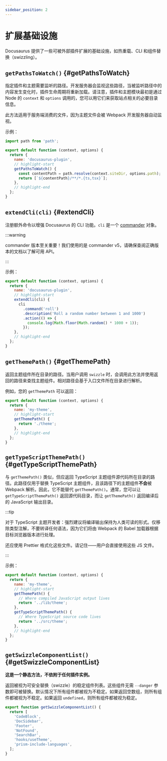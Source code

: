 ```yaml
---
sidebar_position: 2
---
```


# 扩展基础设施

Docusaurus 提供了一些可被外部插件扩展的基础设施，如热重载、CLI 和组件替换（swizzling）。

## `getPathsToWatch()` {#getPathsToWatch}

指定插件和主题需要监听的路径。开发服务器会监视这些路径，当被监听路径中的内容发生变化时，插件生命周期将重新加载。请注意，插件和主题模块最初是通过 Node 的 `context` 和 `options` 调用的，您可以用它们来获取站点相关的必要目录信息。

此方法适用于服务端消费的文件，因为主题文件会被 Webpack 开发服务器自动监视。

示例：

```js title="docusaurus-plugin/src/index.js"
import path from 'path';

export default function (context, options) {
  return {
    name: 'docusaurus-plugin',
    // highlight-start
    getPathsToWatch() {
      const contentPath = path.resolve(context.siteDir, options.path);
      return [`${contentPath}/**/*.{ts,tsx}`];
    },
    // highlight-end
  };
}
```

## `extendCli(cli)` {#extendCli}

注册额外命令以增强 Docusaurus 的 CLI 功能。`cli` 是一个 [commander](https://www.npmjs.com/package/commander/v/5.1.0) 对象。

:::warning

commander 版本至关重要！我们使用的是 commander v5，请确保查阅正确版本的文档以了解可用 API。

:::

示例：

```js title="docusaurus-plugin/src/index.js"
export default function (context, options) {
  return {
    name: 'docusaurus-plugin',
    // highlight-start
    extendCli(cli) {
      cli
        .command('roll')
        .description('Roll a random number between 1 and 1000')
        .action(() => {
          console.log(Math.floor(Math.random() * 1000 + 1));
        });
    },
    // highlight-end
  };
}
```

## `getThemePath()` {#getThemePath}

返回主题组件所在目录的路径。当用户调用 `swizzle` 时，会调用此方法并使用返回的路径来查找主题组件。相对路径会基于入口文件所在目录进行解析。

例如，您的 `getThemePath` 可以返回：

```js title="my-theme/src/index.js"
export default function (context, options) {
  return {
    name: 'my-theme',
    // highlight-start
    getThemePath() {
      return './theme';
    },
    // highlight-end
  };
}
```

## `getTypeScriptThemePath()` {#getTypeScriptThemePath}

与 `getThemePath()` 类似，但应返回 TypeScript 主题组件源代码所在目录的路径。此路径仅用于替换 TypeScript 主题组件，且该路径下的主题组件**不会**被 Webpack 解析。因此，它不能替代 `getThemePath()`。通常，您可以让 `getTypeScriptThemePath()` 返回源代码目录，而让 `getThemePath()` 返回编译后的 JavaScript 输出目录。

:::tip

对于 TypeScript 主题开发者：强烈建议将编译输出保持为人类可读的形式。仅移除类型注解，不要转译任何语法，因为它们将由 Webpack 的 Babel 加载器根据目标浏览器版本进行处理。

还应使用 Prettier 格式化这些文件。请记住——用户会直接使用这些 JS 文件。

:::

示例：

```js title="my-theme/src/index.js"
export default function (context, options) {
  return {
    name: 'my-theme',
    // highlight-start
    getThemePath() {
      // Where compiled JavaScript output lives
      return '../lib/theme';
    },
    getTypeScriptThemePath() {
      // Where TypeScript source code lives
      return '../src/theme';
    },
    // highlight-end
  };
}
```

## `getSwizzleComponentList()` {#getSwizzleComponentList}

**这是一个静态方法，不依附于任何插件实例。**

返回被视为可安全替换（swizzle）的稳定组件列表。这些组件无需 `--danger` 参数即可被替换。默认情况下所有组件都被视为不稳定。如果返回空数组，则所有组件都被视为不稳定。如果返回 `undefined`，则所有组件都被视为稳定。

```js title="my-theme/src/index.js"
export function getSwizzleComponentList() {
  return [
    'CodeBlock',
    'DocSidebar',
    'Footer',
    'NotFound',
    'SearchBar',
    'hooks/useTheme',
    'prism-include-languages',
  ];
}
```